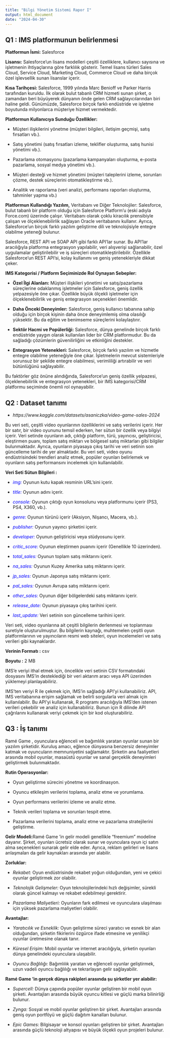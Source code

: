 ```yaml
---
title: "Bilgi Yönetim Sistemi Rapor I"
output: html_document
date: "2024-04-30"
---
```



## Q1 : IMS platformunun belirlenmesi

**Platformun İsmi:** Salesforce

**Lisansı:** Salesforce'un lisans modelleri çeşitli özelliklere, kullanıcı sayısına ve işletmenin ihtiyaçlarına göre farklılık gösterir. Temel lisans türleri Sales Cloud, Service Cloud, Marketing Cloud, Commerce Cloud ve daha birçok özel işlevsellik sunan lisanslar içerir.

**Kısa Tarihçesi: **Salesforce, 1999 yılında Marc Benioff ve Parker Harris tarafından kuruldu. İlk olarak bulut tabanlı CRM hizmeti sunan şirket, o zamandan beri büyüyerek dünyanın önde gelen CRM sağlayıcılarından biri haline geldi. Günümüzde, Salesforce birçok farklı endüstride ve işletme boyutunda milyonlarca müşteriye hizmet vermektedir.

**Platformun Kullanıcıya Sunduğu Özellikler:**

- Müşteri ilişkilerini yönetme (müşteri bilgileri, iletişim geçmişi, satış fırsatları vb.).

- Satış yönetimi (satış fırsatları izleme, teklifler oluşturma, satış hunisi yönetimi vb.).

- Pazarlama otomasyonu (pazarlama kampanyaları oluşturma, e-posta pazarlama, sosyal medya yönetimi vb.).

- Müşteri desteği ve hizmet yönetimi (müşteri taleplerini izleme, sorunları çözme, destek süreçlerini otomatikleştirme vb.).

- Analitik ve raporlama (veri analizi, performans raporları oluşturma, tahminler yapma vb.)

**Platformun Kullandığı Yazılım,** Veritabanı ve Diğer Teknolojiler: Salesforce, bulut tabanlı bir platform olduğu için Salesforce Platform'u (eski adıyla Force.com) üzerinde çalışır. Veritabanı olarak çoklu kiracılık prensibiyle çalışan ve ölçeklenebilirlik sağlayan Oracle veritabanını kullanır. Ayrıca, Salesforce'un birçok farklı yazılım geliştirme dili ve teknolojisiyle entegre olabilme yeteneği bulunur.

Salesforce, REST API ve SOAP API gibi farklı API'lar sunar. Bu API'lar aracılığıyla platforma entegrasyon yapılabilir, veri alışverişi sağlanabilir, özel uygulamalar geliştirilebilir ve iş süreçleri otomatikleştirilebilir. Özellikle Salesforce'un REST API'si, kolay kullanımı ve geniş yetenekleriyle dikkat çeker.

**IMS Kategorisi / Platform Seçiminizde Rol Oynayan Sebepler:**

- **Özel İlgi Alanları:** Müşteri ilişkileri yönetimi ve satış/pazarlama süreçlerine odaklanmış işletmeler için Salesforce, geniş özellik yelpazesiyle öne çıkar. Özellikle büyük ölçekli işletmeler için ölçeklenebilirlik ve geniş entegrasyon seçenekleri önemlidir.

- **Daha Önceki Deneyimler:** Salesforce, geniş kullanıcı tabanına sahip olduğu için birçok kişinin daha önce deneyimlemiş olma olasılığı yüksektir. Bu da eğitim ve benimseme süreçlerini kolaylaştırır.

- **Sektör Hacmi ve Popülerliği:** Salesforce, dünya genelinde birçok farklı endüstride yaygın olarak kullanılan lider bir CRM platformudur. Bu da sağladığı çözümlerin güvenilirliğini ve etkinliğini destekler.

- **Entegrasyon Yetenekleri:** Salesforce, birçok farklı yazılım ve hizmetle entegre olabilme yeteneğiyle öne çıkar. İşletmelerin mevcut sistemleriyle sorunsuz bir şekilde entegre olabilmesi, verimliliği artırabilir ve veri bütünlüğünü sağlayabilir.

Bu faktörler göz önüne alındığında, Salesforce'un geniş özellik yelpazesi, ölçeklenebilirlik ve entegrasyon yetenekleri, bir IMS kategorisi/CRM platformu seçiminde önemli rol oynayabilir.

## Q2 : Dataset tanımı

- *https://www.kaggle.com/datasets/asaniczka/video-game-sales-2024*

Bu veri seti, çeşitli video oyunlarının özelliklerini ve satış verilerini içerir. Her bir satır, bir video oyununu temsil ederken, her sütun bir özellik veya bilgiyi içerir. Veri setinde oyunların adı, çıktığı platform, türü, yayıncısı, geliştiricisi, eleştirmen puanı, toplam satış miktarı ve bölgesel satış miktarları gibi bilgiler bulunmaktadır. Ayrıca, oyunların piyasaya çıkış tarihi ve veri setinin son güncelleme tarihi de yer almaktadır. Bu veri seti, video oyunu endüstrisindeki trendleri analiz etmek, popüler oyunları belirlemek ve oyunların satış performansını incelemek için kullanılabilir.

**Veri Seti Sütun Bilgileri :**

- <span style="color:blue;">*img:*</span> Oyunun kutu kapak resminin URL'sini içerir.

- <span style="color:blue;">*title:*</span> Oyunun adını içerir.

- <span style="color:blue;">*console:*</span> Oyunun çıktığı oyun konsolunu veya platformunu içerir (PS3, PS4, X360, vb.).

- <span style="color:blue;">*genre:*</span> Oyunun türünü içerir (Aksiyon, Nişancı, Macera, vb.).

- <span style="color:blue;">*publisher:*</span> Oyunun yayıncı şirketini içerir.

- <span style="color:blue;">*developer:*</span> Oyunun geliştiricisi veya stüdyosunu içerir.

- <span style="color:blue;">*critic_score:*</span> Oyunun eleştirmen puanını içerir (Genellikle 10 üzerinden).

- <span style="color:blue;">*total_sales:*</span> Oyunun toplam satış miktarını içerir.

- <span style="color:blue;">*na_sales:*</span> Oyunun Kuzey Amerika satış miktarını içerir.

- <span style="color:blue;">*jp_sales:*</span> Oyunun Japonya satış miktarını içerir.

- <span style="color:blue;">*pal_sales:*</span> Oyunun Avrupa satış miktarını içerir.

- <span style="color:blue;">*other_sales:*</span> Oyunun diğer bölgelerdeki satış miktarını içerir.

- <span style="color:blue;">*release_date:*</span> Oyunun piyasaya çıkış tarihini içerir.

- <span style="color:blue;">*last_update:*</span> Veri setinin son güncelleme tarihini içerir.

Veri seti, video oyunlarına ait çeşitli bilgilerin derlenmesi ve toplanması suretiyle oluşturulmuştur. Bu bilgilerin kaynağı, muhtemelen çeşitli oyun platformlarının ve yayıncıların resmi web siteleri, oyun incelemeleri ve satış verileri gibi kaynaklardır.

**Verinin Formatı :** csv

**Boyutu :** 2 MB

IMS'e veriyi ithal etmek için, öncelikle veri setinin CSV formatındaki dosyasını IMS'in desteklediği bir veri aktarım aracı veya API üzerinden yüklemeyi planlayabiliriz.

IMS'ten veriyi R ile çekmek için, IMS'in sağladığı API'yi kullanabiliriz. API, IMS veritabanına erişim sağlamak ve belirli sorgularla veri almak için kullanılabilir. Bu API'yi kullanarak, R programı aracılığıyla IMS'den istenen verileri çekebilir ve analiz için kullanabiliriz. Bunun için R dilinde API çağrılarını kullanarak veriyi çekmek için bir kod oluşturabiliriz.

## Q3 : İş  tanımı 

Ramé Game , oyunculara eğlenceli ve bağımlılık yaratan oyunlar sunan bir yazılım şirketidir. Kuruluş amacı, eğlence dünyasına benzersiz deneyimler katmak ve oyuncuların memnuniyetini sağlamaktır. Şirketin ana faaliyetleri arasında mobil oyunlar, masaüstü oyunlar ve sanal gerçeklik deneyimleri geliştirmek bulunmaktadır.

**Rutin Operasyonlar:**

- Oyun geliştirme sürecini yönetme ve koordinasyon.

- Oyuncu etkileşim verilerini toplama, analiz etme ve yorumlama.

- Oyun performans verilerini izleme ve analiz etme.

- Teknik verileri toplama ve sorunları tespit etme.

- Pazarlama verilerini toplama, analiz etme ve pazarlama stratejilerini geliştirme.

**Gelir Modeli:**Ramé Game 'in gelir modeli genellikle "freemium" modeline dayanır. Şirket, oyunları ücretsiz olarak sunar ve oyunculara oyun içi satın alma seçenekleri sunarak gelir elde eder. Ayrıca, reklam gelirleri ve lisans anlaşmaları da gelir kaynakları arasında yer alabilir.

**Zorluklar:**

- *Rekabet:* Oyun endüstrisinde rekabet yoğun olduğundan, yeni ve çekici oyunlar geliştirmek zor olabilir.

- *Teknolojik Gelişmeler:* Oyun teknolojilerindeki hızlı değişimler, sürekli olarak güncel kalmayı ve rekabet edebilmeyi gerektirir.

- *Pazarlama Maliyetleri:* Oyunların fark edilmesi ve oyunculara ulaşılması için yüksek pazarlama maliyetleri olabilir.

**Avantajlar:**

- *Yaratıcılık ve Esneklik:* Oyun geliştirme süreci yaratıcı ve esnek bir alan olduğundan, şirketin fikirlerini özgürce ifade etmesine ve yenilikçi oyunlar üretmesine olanak tanır.

- *Küresel Erişim:* Mobil oyunlar ve internet aracılığıyla, şirketin oyunları dünya genelindeki oyunculara ulaşabilir.

- *Oyuncu Bağlılığı:* Bağımlılık yaratan ve eğlenceli oyunlar geliştirmek, uzun vadeli oyuncu bağlılığı ve tekrarlayan gelir sağlayabilir.

**Ramé Game 'in gerçek dünya rakipleri arasında şu şirketler yer alabilir:**

- *Supercell: *Dünya çapında popüler oyunlar geliştiren bir mobil oyun şirketi. Avantajları arasında büyük oyuncu kitlesi ve güçlü marka bilinirliği bulunur.

- *Zynga:* Sosyal ve mobil oyunlar geliştiren bir şirket. Avantajları arasında geniş oyun portföyü ve güçlü dağıtım kanalları bulunur.

- *Epic Games:* Bilgisayar ve konsol oyunları geliştiren bir şirket. Avantajları arasında güçlü teknoloji altyapısı ve büyük ölçekli oyun projeleri bulunur.



